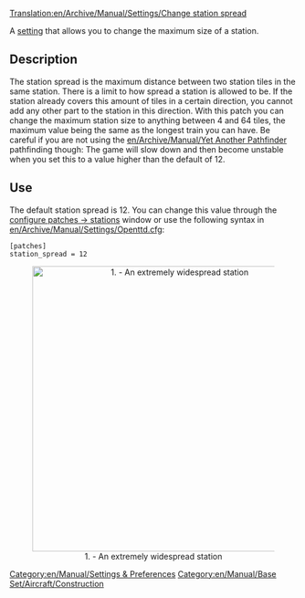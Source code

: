 [[Translation:en/Archive/Manual/Settings/Change station spread]]


[[Category:en/Manual/Settings & Preferences]]
[[Category:en/Manual/Base Set/Aircraft/Construction]]

A [[en/Archive/Manual/Settings/Advanced Settings|setting]] that allows you to change the maximum size of a station.

==Description==
The station spread is the maximum distance between two station tiles in the same station. There is a limit to how spread a station is allowed to be. If the station already covers this amount of tiles in a certain direction, you cannot add any other part to the station in this direction. With this patch you can change the maximum station size to anything between 4 and 64 tiles, the maximum value being the same as the longest train you can have. Be careful if you are not using the [[en/Archive/Manual/Yet Another Pathfinder]] pathfinding though: The game will slow down and then become unstable when you set this to a value higher than the default of 12.

==Use==
The default station spread is 12. You can change this value through the [[en/Archive/Manual/Settings/Advanced Settings/Stations#max-station-spread|configure patches -> stations]] window or use the following syntax in [[en/Archive/Manual/Settings/Openttd.cfg]]:
<pre>[patches]
station_spread = 12</pre>

<center>[[File:en/Archive/Manual/Settings/ChangeStationSpread.png|thumb|center|500px|1. - An extremely widespread station]]</center>